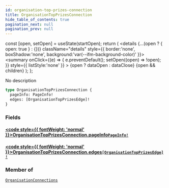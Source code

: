 ```yaml
---
id: organisation-top-prizes-connection
title: OrganisationTopPrizesConnection
hide_table_of_contents: true
pagination_next: null
pagination_prev: null
---
```







  const [open, setOpen] = useState(startOpen);
  return (
    <details {...(open ? { open: true } : {})} className="details" style={{ border:'none', boxShadow:'none', background:'var(--ifm-background-color)' }}>
      <summary
        onClick={(e) => {
          e.preventDefault();
          setOpen((open) => !open);
        }}
        style={{ listStyle:'none' }}
      >
      {open ? dataOpen : dataClose}
      </summary>
      {open && children}
    </details>
  );
};




No description


```graphql
type OrganisationTopPrizesConnection {
  pageInfo: PageInfo!
  edges: [OrganisationTopPrizesEdge]!
}
```




### Fields

#### [<code style={{ fontWeight: 'normal' }}>OrganisationTopPrizesConnection.<b>pageInfo</b></code>](#)<Bullet />[`PageInfo!`](/cris/objects/page-info) <Badge class="secondary" text="non-null"/> <Badge class="secondary" text="object"/>
> 
> 

#### [<code style={{ fontWeight: 'normal' }}>OrganisationTopPrizesConnection.<b>edges</b></code>](#)<Bullet />[`[OrganisationTopPrizesEdge]!`](/cris/objects/organisation-top-prizes-edge) <Badge class="secondary" text="non-null"/> <Badge class="secondary" text="object"/>
> 
> 



### Member of

[`OrganisationConnections`](/cris/objects/organisation-connections)  <Badge class="secondary" text="object"/>

